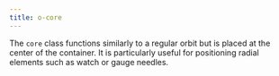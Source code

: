 ```yaml
---
title: o-core
---
```


The `core` class functions similarly to a regular orbit but is placed at the center of the container. It is particularly useful for positioning radial elements such as watch or gauge needles.


